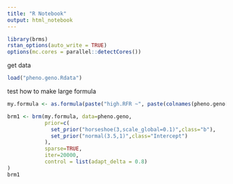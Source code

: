 ```yaml
---
title: "R Notebook"
output: html_notebook
---
```


```r
library(brms)
rstan_options(auto_write = TRUE)
options(mc.cores = parallel::detectCores())
```


get data
```r
load("pheno.geno.Rdata")
```

test how to make large formula
```r
my.formula <- as.formula(paste("high.RFR ~", paste(colnames(pheno.geno[10:209]),collapse="+")))
```

```r
brm1 <- brm(my.formula, data=pheno.geno,
            prior=c(
              set_prior("horseshoe(3,scale_global=0.1)",class="b"),
              set_prior("normal(3.5,1)",class="Intercept")
            ),
            sparse=TRUE,
            iter=20000,
            control = list(adapt_delta = 0.8)
)
brm1
```

